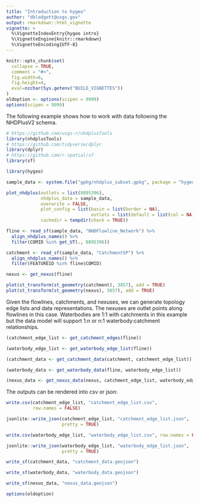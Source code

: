 ```yaml
---
title: "Introduction to hygeo"
author: "dblodgett@usgs.gov"
output: rmarkdown::html_vignette
vignette: >
  %\VignetteIndexEntry{hygeo intro}
  %\VignetteEngine{knitr::rmarkdown}
  %\VignetteEncoding{UTF-8}
---
```


```r
knitr::opts_chunk$set(
  collapse = TRUE,
  comment = "#>",
  fig.width=6,
  fig.height=4,
  eval=nzchar(Sys.getenv("BUILD_VIGNETTES"))
)
oldoption <- options(scipen = 9999)
options(scipen = 9999)
```

The following example shows how to work with data following the NHDPlusV2 schema.


```r
# https://github.com/usgs-r/nhdplusTools
library(nhdplusTools)
# https://github.com/tidyverse/dplyr
library(dplyr)
# https://github.com/r-spatial/sf
library(sf)

library(hygeo)

sample_data <- system.file("gpkg/nhdplus_subset.gpkg", package = "hygeo")

plot_nhdplus(outlets = list(8895396),
             nhdplus_data = sample_data,
             overwrite = FALSE,
             plot_config = list(basin = list(border = NA),
                                outlets = list(default = list(col = NA))),
             cachedir = tempdir(check = TRUE))

fline <- read_sf(sample_data, "NHDFlowline_Network") %>%
  align_nhdplus_names() %>%
  filter(COMID %in% get_UT(., 8895396))

catchment <- read_sf(sample_data, "CatchmentSP") %>%
  align_nhdplus_names() %>%
  filter(FEATUREID %in% fline$COMID)

nexus <- get_nexus(fline)

plot(st_transform(st_geometry(catchment), 3857), add = TRUE)
plot(st_transform(st_geometry(nexus), 3857), add = TRUE)
```


Given the flowlines, catchments, and nexuses, we can generate topology edge lists and data representations. The nexuses are outlet points along flowlines in this case. Waterbodies are 1:1 with catchments in this example but the data model will support 1:n or n:1 waterbody:catchment relationships.

```r
(catchment_edge_list <- get_catchment_edges(fline))

(waterbody_edge_list <- get_waterbody_edge_list(fline))

(catchment_data <- get_catchment_data(catchment, catchment_edge_list))

(waterbody_data <- get_waterbody_data(fline, waterbody_edge_list))

(nexus_data <- get_nexus_data(nexus, catchment_edge_list, waterbody_edge_list))
```

The outputs can be rendered into csv or json:
```r
write.csv(catchment_edge_list, "catchment_edge_list.csv", 
          row.names = FALSE)

jsonlite::write_json(catchment_edge_list, "catchment_edge_list.json", 
                     pretty = TRUE)

write.csv(waterbody_edge_list, "waterbody_edge_list.csv", row.names = FALSE)

jsonlite::write_json(waterbody_edge_list, "waterbody_edge_list.json", 
                     pretty = TRUE)

write_sf(catchment_data, "catchment_data.geojson")

write_sf(waterbody_data, "waterbody_data.geojson")

write_sf(nexus_data, "nexus_data.geojson")
```

```r
options(oldoption)
```
